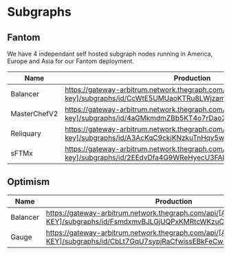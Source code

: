 # Subgraphs
## Fantom
We have 4 independant self hosted subgraph nodes running in America, Europe and Asia for our Fantom deployment.

| Name | Production | Development |
| ---  | --- | ---------- |
| Balancer | https://gateway-arbitrum.network.thegraph.com/api/[api-key]/subgraphs/id/CcWtE5UMUaoKTRu8LWjzambKJtgUVjcN31pD5BdffVzK | https://api.studio.thegraph.com/query/73674/beethovenx-v2-fantom/version/latest
| MasterChefV2 | https://gateway-arbitrum.network.thegraph.com/api/[api-key]/subgraphs/id/4aGMkmdmZBb5KT4o7rDao2N6q5Giqy3uiZ627EvoGHQb | https://api.studio.thegraph.com/query/73674/masterchefv2/version/latest
| Reliquary | https://gateway-arbitrum.network.thegraph.com/api/[api-key]/subgraphs/id/A3AcKqC9ckiKNzkuTnHqy5w5z1PmKXPJnDGaSDkDGHFD | https://api.studio.thegraph.com/query/73674/reliquary/version/latest
| sFTMx | https://gateway-arbitrum.network.thegraph.com/api/[api-key]/subgraphs/id/2EEdvDfa4G9WReHyecU3FAPRvGPG7R1iWUrSjMPw7ped | https://api.studio.thegraph.com/query/73674/sftmx/version/latest

## Optimism

| Name | Production | Development |
| ---  | --- | ---------- |
| Balancer | https://gateway-arbitrum.network.thegraph.com/api/[API-KEY]/subgraphs/id/FsmdxmvBJLGjUQPxKMRtcWKzuCNpomKuMTbSbtRtggZ7 | https://api.studio.thegraph.com/query/75376/balancer-optimism-v2/version/latest
| Gauge | https://gateway-arbitrum.network.thegraph.com/api/[API-KEY]/subgraphs/id/CbLt7GqU7sypjRaCfwissEBkFeCw3dUz2emrvBNJ7dZu | https://api.studio.thegraph.com/query/75376/balancer-gauges-optimism/version/latest
